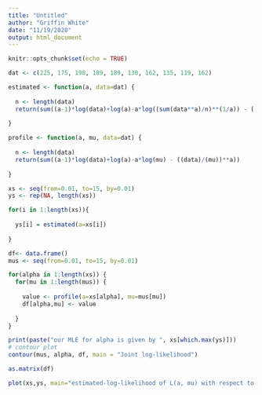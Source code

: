 ```yaml
---
title: "Untitled"
author: "Griffin White"
date: "11/19/2020"
output: html_document
---
```


```r
knitr::opts_chunk$set(echo = TRUE)
```

```r

dat <- c(225, 175, 198, 189, 189, 130, 162, 135, 119, 162)

estimated <- function(a, data=dat) {
  
  n <- length(data)
  return(sum((a-1)*log(data)+log(a)-a*log((sum(data**a)/n)**(1/a)) - ((data)/((sum(data**a)/n)**(1/a)))**a))
  
}

profile <- function(a, mu, data=dat) {
  
  n <- length(data)
  return(sum((a-1)*log(data)+log(a)-a*log(mu) - ((data)/(mu))**a))
  
}

xs <- seq(from=0.01, to=15, by=0.01)
ys <- rep(NA, length(xs))

for(i in 1:length(xs)){
  
  ys[i] = estimated(a=xs[i])
  
}

df<- data.frame()
mus <- seq(from=0.01, to=15, by=0.01)

for(alpha in 1:length(xs)) {
  for(mu in 1:length(mus)) {
    
    value <- profile(a=xs[alpha], mu=mus[mu]) 
    df[alpha,mu] <- value
    
  }
}

print(paste("our MLE for alpha is given by ", xs[which.max(ys)]))
# contour plot
contour(mus, alpha, df, main = "Joint log-likelihood")

as.matrix(df)

plot(xs,ys, main="estimated-log-likelihood of L(a, mu) with respect to a")

```